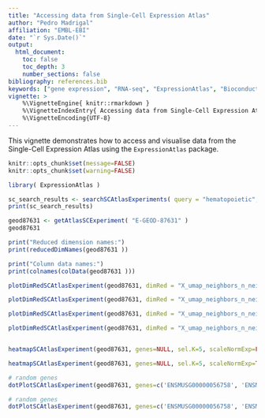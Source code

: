 ```yaml
---
title: "Accessing data from Single-Cell Expression Atlas"
author: "Pedro Madrigal"
affiliation: "EMBL-EBI"
date: "`r Sys.Date()`"
output:
  html_document:
    toc: false
    toc_depth: 3
    number_sections: false
bibliography: references.bib
keywords: ["gene expression", "RNA-seq", "ExpressionAtlas", "Bioconductor", "single-cell"]
vignette: >
    %\VignetteEngine{ knitr::rmarkdown }
    %\VignetteIndexEntry{ Accessing data from Single-Cell Expression Atlas }
    %\VignetteEncoding{UTF-8}
---
```



This vignette demonstrates how to access and visualise data from the Single-Cell Expression Atlas using the `ExpressionAtlas` package. 

```r
knitr::opts_chunk$set(message=FALSE)
knitr::opts_chunk$set(warning=FALSE)
```
```r
library( ExpressionAtlas ) 
```

```r
sc_search_results <- searchSCAtlasExperiments( query = "hematopoietic", secondaryFilter = "old" )
print(sc_search_results)

geod87631 <- getAtlasSCExperiment( "E-GEOD-87631" )
geod87631

print("Reduced dimension names:")
print(reducedDimNames(geod87631 ))

print("Column data names:")
print(colnames(colData(geod87631 )))

plotDimRedSCAtlasExperiment(geod87631, dimRed = "X_umap_neighbors_n_neighbors_20", colorby = "louvain_resolution_0.1") + theme_classic() 

plotDimRedSCAtlasExperiment(geod87631, dimRed = "X_umap_neighbors_n_neighbors_20", colorby = "cell_type") + theme_classic() 

plotDimRedSCAtlasExperiment(geod87631, dimRed = "X_umap_neighbors_n_neighbors_20", colorby = "age") + theme_classic() 

plotDimRedSCAtlasExperiment(geod87631, dimRed = "X_umap_neighbors_n_neighbors_20", colorby = "genotype") + theme_classic() 


heatmapSCAtlasExperiment(geod87631, genes=NULL, sel.K=5, scaleNormExp=FALSE, show_row_names=FALSE ) 

heatmapSCAtlasExperiment(geod87631, genes=NULL, sel.K=5, scaleNormExp=TRUE, show_row_names=FALSE ) 

# random genes
dotPlotSCAtlasExperiment(geod87631, genes=c('ENSMUSG00000056758', 'ENSMUSG00000076867', 'ENSMUSG00000022584', 'ENSMUSG00000048442'), sel.K=5, scaleNormExp=TRUE) + theme_classic()

# random genes
dotPlotSCAtlasExperiment(geod87631, genes=c('ENSMUSG00000056758', 'ENSMUSG00000076867', 'ENSMUSG00000022584', 'ENSMUSG00000048442'), sel.K=9, scaleNormExp=FALSE) + theme_classic()



```

